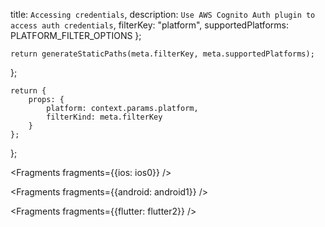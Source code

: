   title: `Accessing credentials`,
  description: `Use AWS Cognito Auth plugin to access auth credentials`,
  filterKey: "platform",
  supportedPlatforms: PLATFORM_FILTER_OPTIONS
};
      


    return generateStaticPaths(meta.filterKey, meta.supportedPlatforms);
};

    return {
        props: {
            platform: context.params.platform,
            filterKind: meta.filterKey
        }
    };
};


<Fragments fragments={{ios: ios0}} />


<Fragments fragments={{android: android1}} />


<Fragments fragments={{flutter: flutter2}} />
